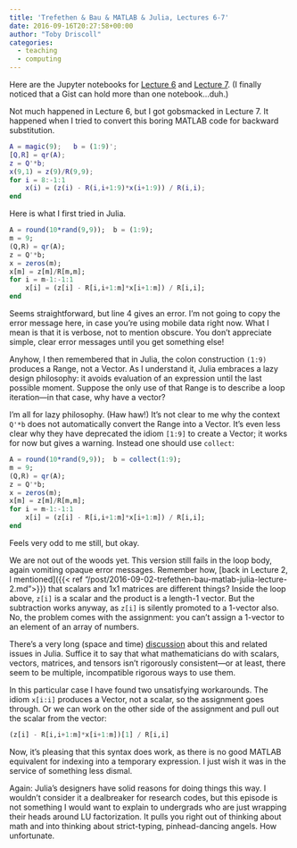 ```yaml
---
title: 'Trefethen & Bau & MATLAB & Julia, Lectures 6-7'
date: 2016-09-16T20:27:58+00:00
author: "Toby Driscoll"
categories:
  - teaching
  - computing
---
```




Here are the Jupyter notebooks for [Lecture 6](https://gist.github.com/tobydriscoll/fb438fc942a01e242cc08ee05385af17) and [Lecture 7](https://gist.github.com/tobydriscoll/4d1c8856da0c718e1d99d8171e1babec). (I finally noticed that a Gist can hold more than one notebook...duh.)



Not much happened in Lecture 6, but I got gobsmacked in Lecture 7. It happened when I tried to convert this boring MATLAB code for backward substitution.

``` matlab
A = magic(9);   b = (1:9)';
[Q,R] = qr(A);
z = Q'*b;
x(9,1) = z(9)/R(9,9);
for i = 8:-1:1
    x(i) = (z(i) - R(i,i+1:9)*x(i+1:9)) / R(i,i);
end
```
Here is what I first tried in Julia.

``` julia
A = round(10*rand(9,9));  b = (1:9);
m = 9;
(Q,R) = qr(A);
z = Q'*b;
x = zeros(m);
x[m] = z[m]/R[m,m];
for i = m-1:-1:1
    x[i] = (z[i] - R[i,i+1:m]*x[i+1:m]) / R[i,i];
end
```
Seems straightforward, but line 4 gives an error. I'm not going to copy the error message here, in case you're using mobile data right now. What I mean is that it is verbose, not to mention obscure. You don't appreciate simple, clear error messages until you get something else!



Anyhow, I then remembered that in Julia, the colon construction `(1:9)` produces a Range, not a Vector. As I understand it, Julia embraces a lazy design philosophy: it avoids evaluation of an expression until the last possible moment. Suppose the only use of that Range is to describe a loop iteration---in that case, why have a vector?



I'm all for lazy philosophy. (Haw haw!) It's not clear to me why the context `Q'*b`
does not automatically convert the Range into a Vector. It's even less clear why they have deprecated the idiom `[1:9]` to create a Vector; it works for now but gives a warning. Instead one should use `collect`:

``` julia
A = round(10*rand(9,9));  b = collect(1:9);
m = 9;
(Q,R) = qr(A);
z = Q'*b;
x = zeros(m);
x[m] = z[m]/R[m,m];
for i = m-1:-1:1
    x[i] = (z[i] - R[i,i+1:m]*x[i+1:m]) / R[i,i];
end
```
Feels very odd to me still, but okay.



We are not out of the woods yet. This version still fails in the loop body, again vomiting opaque error messages. Remember how, [back in Lecture 2, I mentioned]({{< ref "/post/2016-09-02-trefethen-bau-matlab-julia-lecture-2.md">}}) that scalars and 1x1 matrices are different things? Inside the loop above, `z[i]` is a scalar and the product is a length-1 vector. But the subtraction works anyway, as `z[i]` is silently promoted to a 1-vector also. No, the problem comes with the assignment: you can't assign a 1-vector to an element of an array of numbers.



There's a very long (space and time) [discussion](https://github.com/JuliaLang/julia/issues/4774#issuecomment-28430963) about this and related issues in Julia. Suffice it to say that what mathematicians do with scalars, vectors, matrices, and tensors isn't rigorously consistent---or at least, there seem to be multiple, incompatible rigorous ways to use them.



In this particular case I have found two unsatisfying workarounds. The idiom
`x[i:i]` produces a Vector, not a scalar, so the assignment goes through. Or we can work on the other side of the assignment and pull out the scalar from the vector:
``` julia
(z[i] - R[i,i+1:m]*x[i+1:m])[1] / R[i,i]
```


Now, it's pleasing that this syntax does work, as there is no good MATLAB equivalent for indexing into a temporary expression. I just wish it was in the service of something less dismal.



Again: Julia's designers have solid reasons for doing things this way. I wouldn't consider it a dealbreaker for research codes, but this episode is not something I would want to explain to undergrads who are just wrapping their heads around LU factorization. It pulls you right out of thinking about math and into thinking about strict-typing, pinhead-dancing angels. How unfortunate.

